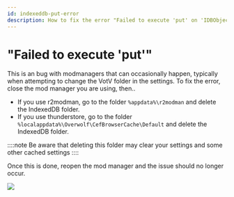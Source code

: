 ```yaml
---
id: indexeddb-put-error
description: How to fix the error "Failed to execute 'put' on 'IDBObjectStore'"
---
```


# "Failed to execute 'put'"
This is an bug with modmanagers that can occasionally happen, typically when attempting to change the VotV folder in the settings. To fix the error, close the mod manager you are using, then..

* If you use r2modman, go to the folder `%appdata%\r2modman` and delete the IndexedDB folder.
* If you use thunderstore, go to the folder `%localappdata%\Overwolf\CefBrowserCache\Default` and delete the IndexedDB folder.

::::note
Be aware that deleting this folder may clear your settings and some other cached settings
::::

Once this is done, reopen the mod manager and the issue should no longer occur.

![](img/indexeddb-put-error.png)
